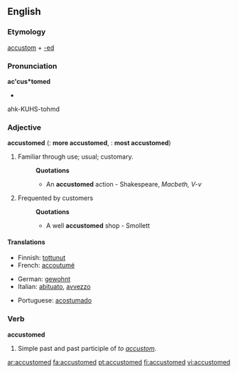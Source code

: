 ==English==

===Etymology===
[[accustom]] + [[-ed]]

===Pronunciation===
'''ac'cus*tomed'''
*{{audio|En-ca-accustomed.ogg|Audio (CA)}}
ahk-KUHS-tohmd

===Adjective===
'''accustomed'''  ({{compar}}: '''more accustomed''', {{superl}}: '''most accustomed''')

# Familiar through use; usual; customary.
#:'''Quotations'''
#:*An '''accustomed''' action - Shakespeare, ''Macbeth, V-v''
# {{obsolete}} Frequented by customers
#:'''Quotations'''
#:*A well '''accustomed''' shop - Smollett

====Translations====
{{trans-top|familiar}}
*Finnish: [[tottunut]]
*French: [[accoutumé]]
{{trans-mid}}
*German: [[gewohnt]]
*Italian: [[abituato]], [[avvezzo]]
{{trans-bottom}}
*Portuguese: [[acostumado]] {{m}}

===Verb===
'''accustomed'''

# Simple past and past participle of ''to [[accustom]]''.

[[ar:accustomed]]
[[fa:accustomed]]
[[pt:accustomed]]
[[fi:accustomed]]
[[vi:accustomed]]